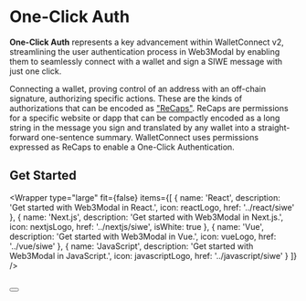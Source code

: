 

# One-Click Auth

**One-Click Auth** represents a key advancement within WalletConnect v2, streamlining the user authentication process in Web3Modal by enabling them to seamlessly connect with a wallet and sign a SIWE message with just one click.

Connecting a wallet, proving control of an address with an off-chain signature, authorizing specific actions. These are the kinds of authorizations that can be encoded as ["ReCaps"](https://eips.ethereum.org/EIPS/eip-5573). ReCaps are permissions for a specific website or dapp that can be compactly encoded as a long string in the message you sign and translated by any wallet into a straight-forward one-sentence summary.
WalletConnect uses permissions expressed as ReCaps to enable a One-Click Authentication.

## Get Started

<Wrapper
  type="large"
  fit={false}
  items={[
    {
      name: 'React',
      description: 'Get started with Web3Modal in React.',
      icon: reactLogo,
      href: '../react/siwe'
    },
    {
      name: 'Next.js',
      description: 'Get started with Web3Modal in Next.js.',
      icon: nextjsLogo,
      href: '../nextjs/siwe',
      isWhite: true
    },
    {
      name: 'Vue',
      description: 'Get started with Web3Modal in Vue.',
      icon: vueLogo,
      href: '../vue/siwe'
    },
    {
      name: 'JavaScript',
      description: 'Get started with Web3Modal in JavaScript.',
      icon: javascriptLogo,
      href: '../javascript/siwe'
    }
  ]}
/>

<br />
<Button name="Try Demo" url="https://lab.web3modal.com/library/wagmi-siwe/" />
